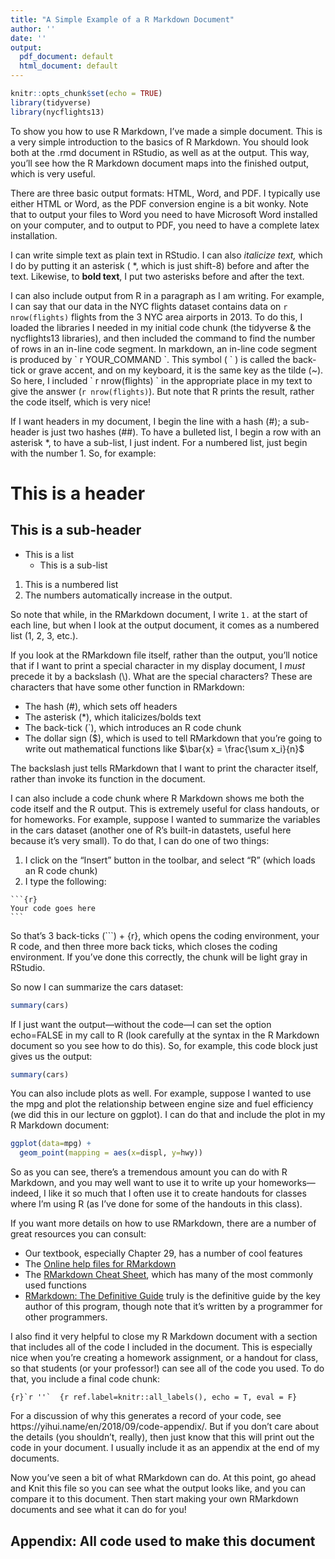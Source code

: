```yaml
---
title: "A Simple Example of a R Markdown Document"
author: ''
date: ''
output:
  pdf_document: default
  html_document: default
---
```


```r
knitr::opts_chunk$set(echo = TRUE) 
library(tidyverse) 
library(nycflights13)
```


To show you how to use R Markdown, I've made a simple document. This is a very simple introduction to the basics of R Markdown. You should look both at the .rmd document in RStudio, as well as at the output. This way, you'll see how the R Markdown document maps into the finished output, which is very useful. 

There are three basic output formats: HTML, Word, and PDF. I typically use either HTML or Word, as the PDF conversion engine is a bit wonky. Note that to output your files to Word you need to have Microsoft Word installed on your computer, and to output to PDF, you need to have a complete latex installation. 

I can write simple text as plain text in RStudio. I can also *italicize text,* which I do by putting it an asterisk ( \*, which is just shift-8) before and after the text. Likewise, to **bold text**, I put two asterisks before and after the text. 

I can also include output from R in a paragraph as I am writing. For example, I can say that our data in the NYC flights dataset contains data on `r nrow(flights)` flights from the 3 NYC area airports in 2013. To do this, I loaded the libraries I needed in my initial code chunk (the tidyverse & the nycflights13 libraries), and then included the command to find the number of rows in an in-line code segment. In markdown, an in-line code segment is produced by \` r YOUR_COMMAND \`. This symbol ( \` ) is called the back-tick or grave accent, and on my keyboard, it is the same key as the tilde (~). So here, I included \` r nrow(flights) \` in the appropriate place in my text to give the answer (`r nrow(flights)`). But note that R prints the result, rather the code itself, which is very nice! 

If I want headers in my document, I begin the line with a hash (\#); a sub-header is just two hashes (\##). To have a bulleted list, I begin a row with an asterisk \*, to have a sub-list, I just indent. For a numbered list, just begin with the number 1. So, for example: 
 
# This is a header 

## This is a sub-header 

* This is a list 
    * This is a sub-list 

1. This is a numbered list 
1. The numbers automatically increase in the output. 

So note that while, in the RMarkdown document, I write `1.` at the start of each line, but when I look at the output document, it comes as a numbered list (1, 2, 3, etc.). 

If you look at the RMarkdown file itself, rather than the output, you'll notice that if I want to print a special character in my display document, I *must* precede it by a backslash (\\). What are the special characters? These are characters that have some other function in RMarkdown: 

* The hash (\#), which sets off headers 
* The asterisk (\*), which italicizes/bolds text 
* The back-tick (\`), which introduces an R code chunk 
* The dollar sign (\$), which is used to tell RMarkdown that you're going to write out mathematical functions like $\bar{x} = \frac{\sum x_i}{n}$ 

The backslash just tells RMarkdown that I want to print the character itself, rather than invoke its function in the document. 

I can also include a code chunk where R Markdown shows me both the code itself and the R output. This is extremely useful for class handouts, or for homeworks. For example, suppose I wanted to summarize the variables in the cars dataset (another one of R's built-in datastets, useful here because it's very small). To do that, I can do one of two things: 

1. I click on the "Insert" button in the toolbar, and select "R" (which loads an R code chunk)
1. I type the following: 

<pre><code>```{r}
Your code goes here 
```</code></pre>

So that's 3 back-ticks (\`\`\`) + {r}, which opens the coding environment, your R code, and then three more back ticks, which closes the coding environment. If you've done this correctly, the chunk will be light gray in RStudio. 

So now I can summarize the cars dataset: 

```r
summary(cars) 
```

If I just want the output---without the code---I can set the option echo=FALSE in my call to R (look carefully at the syntax in the R Markdown document so you see how to do this). So, for example, this code block just gives us the output: 

```r
summary(cars) 
```

You can also include plots as well. For example, suppose I wanted to use the mpg and plot the relationship between engine size and fuel efficiency (we did this in our lecture on ggplot). I can do that and include the plot in my R Markdown document: 

```R
ggplot(data=mpg) +
  geom_point(mapping = aes(x=displ, y=hwy))
``` 

So as you can see, there's a tremendous amount you can do with R Markdown, and you may well want to use it to write up your homeworks---indeed, I like it so much that I often use it to create handouts for classes where I'm using R (as I've done for some of the handouts in this class). 
 
If you want more details on how to use RMarkdown, there are a number of great resources you can consult: 

* Our textbook, especially Chapter 29, has a number of cool features 
* The [Online help files for RMarkdown](https://rmarkdown.rstudio.com)  
* The [RMarkdown Cheat Sheet](https://www.rstudio.com/wp-content/uploads/2016/03/rmarkdown-cheatsheet-2.0.pdf), which has many of the most commonly used functions 
* [RMarkdown: The Definitive Guide](https://bookdown.org/yihui/rmarkdown/) truly is the definitive guide by the key author of this program, though note that it's written by a programmer for other programmers. 
 
I also find it very helpful to close my R Markdown document with a section that includes all of the code I included in the document. This is especially nice when you're creating a homework assignment, or a handout for class, so that students (or your professor!) can see all of the code you used. To do that, you include a final code chunk: 

```{r}`r ''` 
{r ref.label=knitr::all_labels(), echo = T, eval = F}
```

For a discussion of why this generates a record of your code, see https://yihui.name/en/2018/09/code-appendix/. But if you don't care about the details (you shouldn't, really), then just know that this will print out the code in your document. I usually include it as an appendix at the end of my documents. 

Now you've seen a bit of what RMarkdown can do. At this point, go ahead and Knit this file so you can see what the output looks like, and you can compare it to this document. Then start making your own RMarkdown documents and see what it can do for you! 

## Appendix: All code used to make this document 

```r
```

